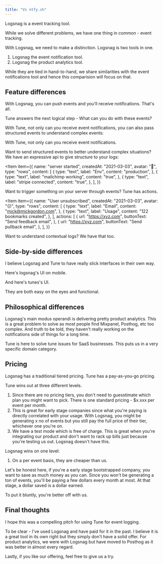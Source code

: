 ```yaml
---
title: "Vs ntfy.sh"
---
```



Logsnag is a event tracking tool.

While we solve different problems, we have one thing in common - event tracking.

With Logsnag, we need to make a distinction. Logsnag is two tools in one.

1. Logsnag the event notification tool.
2. Logsnag the product analytics tool.

While they are tied in hand-to-hand, we share similarities with the event notifications tool and hence this comparision will focus on that.

## Feature differences

With Logsnag, you can push events and you'll receive notifications. That's all.

Tune answers the next logical step - What can you do with these events?

With Tune, not only can you receive event notifications, you can also pass structured events to understand complex events:

With Tune, not only can you receive event notifications.

Want to send structured events to better understand complex situations? We have an expressive api to give structure to your logs:

<Item
  item={{
    name: "server started",
    createdAt: "2021-03-03",
    avatar: "🤖",
    type: "rows",
    content: [
      {
        type: "text",
        label: "Env",
        content: "production",
      },
      {
        type: "text",
        label: "mailchimp working",
        content: "true",
      },
      {
        type: "text",
        label: "stripe connected",
        content: "true",
      },
    ],
  }}
></Item>

Want to trigger something on your server through events? Tune has actions.

<Item
  item={{
    name: "User unsubscribed",
    createdAt: "2021-03-03",
    avatar: "☹️",
    type: "rows",
    content: [
      {
        type: "text",
        label: "Email",
        content: "mick@mickgordon.com",
      },
      {
        type: "text",
        label: "Usage",
        content: "122 bookmarks created",
      },
    ],
    actions: [
      {
        url: "https://xyz.com",
        buttonText: "Send feedback email",
      },
      {
        url: "https://xyz.com",
        buttonText: "Send pullback email",
      },
    ],
  }}
></Item>

Want to understand contextual logs? We have that too.

## Side-by-side differences

I believe Logsnag and Tune to have really slick interfaces in their own way.

Here's logsnag's UI on mobile.

And here's tunes's UI.

They are both easy on the eyes and functional.

## Philosophical differences

Logsnag's main modus operandi is delivering pretty product analytics. This is a great problem to solve as most people find Mixpanel, Posthog, etc too complex. And truth to be told, they haven't really working on the notifications side of things for a long time.

Tune is here to solve tune issues for SaaS businesses. This puts us in a very specific domain category.

## Pricing

Logsnag has a traditional tiered pricing. Tune has a pay-as-you-go pricing.

Tune wins out at three different levels.

1. Since there are no pricing tiers, you don't need to guesstimate which plan you might want to pick. There is one standard pricing - $x.xxx per event per month.
2. This is great for early stage companies since what you're paying is directly correlated with your usage. With Logsnag, you might be generating x no of events but you still pay the full price of their tier, whichever one you're on.
3. We have a test mode which is free of charge. This is great when you're integrating our product and don't want to rack up bills just because you're testing us out.
Logsnag doesn't have this.

Logsnag wins on one level:

1. On a per event basis, they are cheaper than us.

Let's be honest here, if you're a early stage bootstrapped company, you want to save as much money as you can. Since you won't be generating a ton of events, you'll be paying a few dollars every month at most. At that stage, a dollar saved is a dollar earned.

To put it bluntly, you're better off with us.

## Final thoughts

I hope this was a compelling pitch for using Tune for event logging.

To be clear - I've used Logsnag and have paid for it in the past. I believe it is a great tool in its own right but they simply don't have a solid offer. For product analytics, we were with Logsnag but have moved to Posthog as it was better in almost every regard.

Lastly, if you like our offering, feel free to give us a try.
